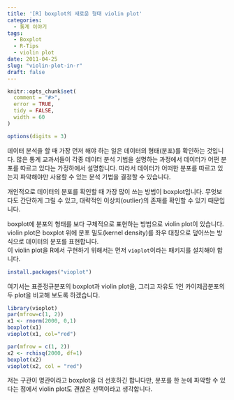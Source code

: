 ```yaml
---
title: '[R] boxplot의 새로운 형태 violin plot'
categories:
  - 통계 이야기
tags:
  - Boxplot
  - R-Tips
  - violin plot
date: 2011-04-25
slug: "violin-plot-in-r"
draft: false
---
```

```r
knitr::opts_chunk$set(
  comment = "#>",
  error = TRUE,
  tidy = FALSE,
  width = 60
)

options(digits = 3)
```

데이터 분석을 할 때 가장 먼저 해야 하는 일은 데이터의 형태(분포)를 확인하는 것입니다. 많은 통계 교과서들이 각종 데이터 분석 기법을 설명하는 과정에서 데이터가 어떤 분포를 따르고 있다는 가정하에서 설명합니다. 따라서 데이터가 어떠한 분포를 따르고 있는지 파악해야만 사용할 수 있는 분석 기법을 결정할 수 있습니다.

개인적으로 데이터의 분포를 확인할 때 가장 많이 쓰는 방법이 boxplot입니다. 무엇보다도 간단하게 그릴 수 있고, 대략적인 이상치(outlier)의 존재를 확인할 수 있기 때문입니다.  

  
boxplot에 분포의 형태를 보다 구체적으로 표현하는 방법으로 violin plot이 있습니다. violin plot은 boxplot 위에 분포 밀도(kernel density)를 좌우 대칭으로 덮어쓰는 방식으로 데이터의 분포를 표현합니다.  
이 violin plot을 R에서 구현하기 위해서는 먼저 `vioplot`이라는 패키지를 설치해야 합니다.

```r
install.packages("vioplot")
```

여기서는 표준정규분포의 boxplot과 violin plot을, 그리고 자유도 1인 카이제곱분포의 두 plot을 비교해 보도록 하겠습니다.

```r
library(vioplot)
par(mfrow=c(1, 2))
x1 <- rnorm(2000, 0,1)
boxplot(x1)
vioplot(x1, col="red")
```

```r
par(mfrow = c(1, 2))
x2 <- rchisq(2000, df=1)
boxplot(x2)
vioplot(x2, col = "red")
```

저는 구관이 명관이라고 boxplot을 더 선호하긴 합니다만, 분포를 한 눈에 파악할 수 있다는 점에서 violin plot도 괜찮은 선택이라고 생각합니다.
